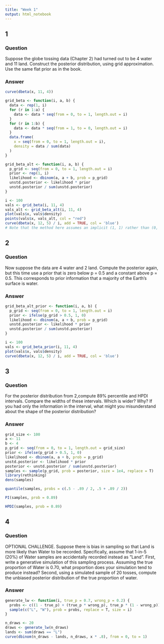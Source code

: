 ```yaml
---
title: "Week 1"
output: html_notebook
---
```


## 1

### Question

Suppose the globe tossing data (Chapter 2) had turned out to be 4 water and 11 land. Construct the posterior distribution, using grid approximation. Use the same flat prior as in the book.

### Answer

```r
curve(dbeta(x, 11, 4))
```

```r
grid_beta <- function(i, a, b) {
  data <- rep(1, i)
  for (r in 1:a) {
    data <- data * seq(from = 0, to = 1, length.out = i)
  }
  for (r in 1:b) {
    data <- data * seq(from = 1, to = 0, length.out = i)
  }
  data.frame(
    x = seq(from = 0, to = 1, length.out = i), 
    density = data / sum(data)
  )
}

grid_beta_alt <- function(i, a, b) {
  p_grid <- seq(from = 0, to = 1, length.out = i)
  prior <- rep(1, i)
  likelihood <- dbinom(a, a + b, prob = p_grid)
  unstd.posterior <- likelihood * prior
  unstd.posterior / sum(unstd.posterior)
}

i <- 100
vals <- grid_beta(i, 11, 4)
vals_alt <- grid_beta_alt(i, 11, 4)
plot(vals$x, vals$density)
points(vals$x, vals_alt, col = "red")
curve(dbeta(x, 12, 5) / i, add = TRUE, col = 'blue')
# Note that the method here assumes an implicit (1, 1) rather than (0, 0) prior
```


## 2

### Question 

Now suppose the data are 4 water and 2 land. Compute the posterior again, but this time use a prior that is zero below p = 0.5 and a constant above p = 0.5. This corresponds to prior information that a majority of the Earth’s surface is water.

### Answer

```r
grid_beta_alt_prior <- function(i, a, b) {
  p_grid <- seq(from = 0, to = 1, length.out = i)
  prior <- ifelse(p_grid > 0.5, 1, 0)
  likelihood <- dbinom(a, a + b, prob = p_grid)
  unstd.posterior <- likelihood * prior
  unstd.posterior / sum(unstd.posterior)
}

i <- 100
vals <- grid_beta_prior(i, 11, 4)
plot(vals$x, vals$density)
curve(dbeta(x, 12, 5) / i, add = TRUE, col = 'blue')
```

## 3

### Question 

For the posterior distribution from 2,compute 89% percentile and HPDI intervals. Compare the widths of these intervals. Which is wider? Why? If you had only the information in the interval, what might you misunderstand about the shape of the posterior distribution?

### Answer

```r
grid_size <- 100
a <- 11
b <- 4
p_grid <- seq(from = 0, to = 1, length.out = grid_size)
prior <- ifelse(p_grid > 0.5, 1, 0)
likelihood <- dbinom(a, a + b, prob = p_grid)
unstd.posterior <- likelihood * prior
posterior <- unstd.posterior / sum(unstd.posterior)
samples <- sample(p_grid, prob = posterior, size = 1e4, replace = T)
library(rethinking)
dens(samples)
```

```r
quantile(samples, probs = c(.5 - .89 / 2, .5 + .89 / 2))
```

```r
PI(samples, prob = 0.89)
```

```r
HPDI(samples, prob = 0.89)
```

## 4 

### Question

OPTIONAL CHALLENGE. Suppose there is bias in sampling so that Land is more likely than Water to be recorded. Specifically, assume that 1-in-5 (20%) of Water samples are accidentally recorded instead as ”Land”. First, write a generative simulation of this sampling process. Assuming the true proportion of Water is 0.70, what proportion does your simulation tend to produce instead? Second, using a simulated sample of 20 tosses, compute the unbiased posterior distribution of the true proportion of water.

### Answer

```r
generate_lw <- function(i, true_p = 0.7, wrong_p = 0.2) {
  probs <- c((1 - true_p) + (true_p * wrong_p), true_p * (1 - wrong_p))
  sample(c("L", "W"), prob = probs, replace = T, size = i)
}
```

```r
n_draws <- 20
draws <- generate_lw(n_draws)
lands <- sum(draws == "L")
curve(dbinom(n_draws - lands, n_draws, x * .8), from = 0, to = 1)
```
